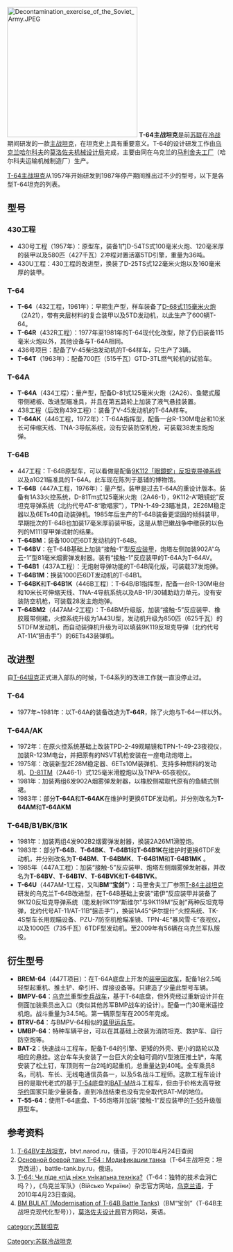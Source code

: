 [[File:Decontamination_exercise_of_the_Soviet_Army.JPEG|300px]]
{{Main|T-64主战坦克}}
'''Т-64主战坦克'''是前[[苏联|苏联]]在[[冷战|冷战]]期间研发的一款[[主战坦克|主战坦克]]，在坦克史上具有重要意义。T-64的设计研发工作由[[乌克兰|乌克兰]][[哈尔科夫|哈尔科夫]]的[[莫洛佐夫机械设计局|莫洛佐夫机械设计局]]完成，主要由同在乌克兰的[[马雷舍夫工厂|马利舍夫工厂]]（哈尔科夫运输机械制造厂）生产。

[[T-64主战坦克|T-64主战坦克]]从1957年开始研发到1987年停产期间推出过不少的型号，以下是各型Т-64坦克的列表。

==型号==
=== 430工程 ===
*430号工程（1957年）：原型车，装备1门D-54TS式100毫米火炮、120毫米厚的装甲以及580匹（427千瓦）2冲程对置活塞5TD引擎，重量为36吨。
*430U工程：430工程的改进型，换装了D-25TS式122毫米火炮以及160毫米厚的装甲。
=== T-64 ===
*'''T-64'''（432工程，1961年）：早期生产型，样车装备了[[D-68坦克炮|D-68式115毫米火炮]]（2A21），带有夹层材料的复合装甲以及5TD发动机，以此生产了600辆T-64。
*'''T-64R'''（432R工程）：1977年至1981年的T-64现代化改型，除了仍旧装备115毫米火炮以外，其他设备与T-64A相同。
*436号项目：配备了V-45柴油发动机的T-64样车，只生产了3辆。
*'''T-64T'''（1963年）：配备700匹（515千瓦）GTD-3TL燃气轮机的试验车。
=== T-64A ===
*'''T-64A'''（434工程）：量产型，配备D-81式125毫米火炮（2A26）、鱼鳃式履带侧裙板、改进型瞄准具，并且在第五路轮上加装了液气悬挂装置。
*438工程（后改称439工程）：装备了V-45发动机的T-64A样车。
*'''T-64AK'''（446工程，1972年）：T-64A指挥型，配备一台R-130M电台和10米长可伸缩天线、TNA-3导航系统，没有安装防空机枪，可装载38发主炮炮弹。
=== T-64B ===
*447工程：T-64B原型车，可以看做是配备[[9K112眼鏡蛇反坦克導彈|9K112「眼鏡蛇」反坦克导弹系统]]以及a1G21瞄准具的T-64A。此车现在陈列于基辅的博物馆。
*'''T-64B'''（447A工程，1976年）：量产型。装甲是过去T-64A的重设计版本。装备有1A33火控系统，D-81Tm式125毫米火炮（2A46-1），9K112-A“眼镜蛇”反坦克导弹系统（北约代号AT-8“歌唱家”），TPN-1-49-23瞄准具，2E26M稳定器以及6ETs40自动装弹机。1985年后生产的T-64B装备更坚固的倾斜装甲，早期批次的T-64B也加装17毫米厚前装甲板，这是从黎巴嫩战争中缴获的以色列的M111穿甲弹试射的结果。
*'''T-64BM'''：装备1000匹6DT发动机的T-64B。
*'''T-64BV'''：在T-64B基础上加装“接触-1”型[[反应装甲|反应装甲]]，炮塔左侧加装902A“乌云-1”型81毫米烟雾弹发射器。装有“接触-1”反应装甲的T-64A为T-64AV。
*'''T-64B1'''（437A工程）：无炮射导弹功能的T-64B简化版，可装载37发炮弹。
*'''T-64B1M'''：换装1000匹6DT发动机的T-64B1。
*'''T-64BK'''和'''T-64B1K'''（446B工程）：T-64B/B1指挥型，配备一台R-130M电台和10米长可伸缩天线、TNA-4导航系统以及AB-1P/30辅助动力单元，没有安装防空机枪，可装载28发主炮炮弹。
*'''T-64BM2'''（447AM-2工程）：T-64BM升级版，加装“接触-5”反应装甲、橡胶履带侧裙，火控系统升级为1A43U型，发动机升级为850匹（625千瓦）的5TDFM发动机，而自动装弹机升级为可以填装9K119反坦克导弹（北约代号AT-11A“狙击手”）的6ETs43装弹机。

==改进型==
自[[T-64坦克|T-64坦克]]正式进入部队的时候，T-64系列的改进工作就一直没停止过。

===T-64===
*1977年~1981年：以T-64A的装备改造为'''T-64R'''，除了火炮与T-64一样以外。

===T-64A/AK===
*1972年：在原火控系统基础上改装TPD-2-49观瞄镜和TPN-1-49-23夜视仪，加装R-123M电台，并把原有的NSVT机枪安装在一座电动炮塔上。
*1975年：改装新型2E28M稳定器、6ETs10M装弹机、支持多种燃料的发动机、[[2A46坦克炮|D-81TM]]（2A46-1）式125毫米滑膛炮以及TNPA-65夜视仪。
*1981年：加装两组6发902A烟雾弹发射器，以橡胶侧裙取代原有的鱼鳞式侧裙。
*1983年：部分'''T-64A'''和'''T-64AK'''在维护时更换6TDF发动机，并分别改名为'''T-64AM'''和'''T-64AKM'''

===T-64B/B1/BK/B1K===
*1981年：加装两组4发902B2烟雾弹发射器，换装2A26M1滑膛炮。
*1983年：部分'''T-64B'''、'''T-64BK'''、'''T-64B1'''和'''T-64B1K'''在维护时更换6TDF发动机，并分别改名为'''T-64BM'''、'''T-64BMK'''、'''T-64B1M'''和'''T-64B1MK''' 。
*1985年（447A工程）：加装“接触-5”反应装甲、炮塔左侧烟雾弹发射器，并改名为'''T-64BV'''、'''T-64B1V'''、'''T-64BVK'''和'''T-64B1VK'''。
*'''T-64U'''（447AM-1工程，又叫'''BM“宝剑”'''）：马里舍夫工厂参照[[T-84主战坦克|T-84主战坦克]]研发的乌克兰T-64B改进型，在T-64B基础上安装“诺伊”反应装甲并装备了9K120反坦克导弹系统（能发射9K119“斯维尔”与9K119M“反射”两种反坦克导弹，北约代号AT-11/AT-11B“狙击手”），换装1A45“伊尔提什”火控系统、TK-4S型车长用观瞄设备、PZU-7防空机枪瞄准镜、TPN-4E“暴风雪-E”夜视仪，以及1000匹（735千瓦）6TDF型发动机。至2009年有56辆在乌克兰军队服役。

==衍生型号==
*'''BREM-64'''（447T项目）：在T-64A底盘上开发的[[装甲回收车|装甲回收车]]，配备1台2.5吨轻型起重机、推土铲、牵引杆、焊接设备等。只建造了少量此型号车辆。
*'''BMPV-64'''：[[乌克兰|乌克兰]]重型[[步兵战车|步兵战车]]，基于T-64底盘，但外壳经过重新设计并在侧面加装乘员出入口（类似其他苏军BMP战车的设计）。配备一门30毫米遥控机炮。战斗重量为34.5吨。第一辆原型车在2005年完成。
*'''BTRV-64'''：与BMPV-64相似的[[装甲运兵车|装甲运兵车]]。
*'''UMBP-64'''：特种车辆平台，可以在其基础上改装为消防坦克、救护车、自行防空炮等。
*'''BAT-2'''：快速战斗工程车，配备T-64的引擎、更矮的外壳、更小的路轮以及相应的悬挂。这台车车头安装了一台巨大的全轴可调的V型液压推土铲，车尾安装了松土钉，车顶则有一台2吨的起重机，总重量达到40吨。全车乘员8名，司机、车长、无线电通信员各一，以及5名战斗工程师。这款工程车设计目的是取代老式的基于[[T-54|T-54]]底盘的[[BAT-M|BAT-M]]战斗工程车，但由于价格太高导致[[华约|华约]]国家只能少量装备，直到冷战结束也没有完全取代BAT-M的地位。
*'''T-55-64'''：使用T-64底盘、T-55炮塔并加装“接触-1”反应装甲的[[T-54/55系列主战坦克|T-55]]升级版原型车。

==参考资料==
#[http://btvt.narod.ru/5/t64bv/t64bv.htm T-64BV主战坦克]{{Wayback|url=http://btvt.narod.ru/5/t64bv/t64bv.htm |date=20100505160155 }}，btvt.narod.ru，俄语，于2010年4月24日查阅
#[https://web.archive.org/web/20030424035644/http://battle-tank.by.ru/tank_t-64/tank_t-64-model.shtml Основной боевой танк Т-64 : Модификации танка]（T-64主战坦克：坦克改进），battle-tank.by.ru，俄语。
#[https://web.archive.org/web/20110718001506/http://www.vu.mil.gov.ua/index.php?part=article&id=520 Т-64: Чи піде «під ніж» унікальна техніка?]（T-64：独特的技术会消亡吗？），《乌克兰军队》（Військо України）杂志官方网站，[[乌克兰语|乌克兰语]]，于2010年4月23日查阅。
#[https://web.archive.org/web/20041019083129/http://www.morozov.com.ua/eng/body/bulat.php?menu=def2.php BM BULAT (Modernisation of T-64B Battle Tanks)]（BM“宝剑”（T-64B主战坦克现代化型号）），[[莫洛佐夫设计局|莫洛佐夫设计局]]官方网站，英语。

[[category:苏联坦克|category:苏联坦克]]
[[Category:苏联冷战坦克|Category:苏联冷战坦克]]